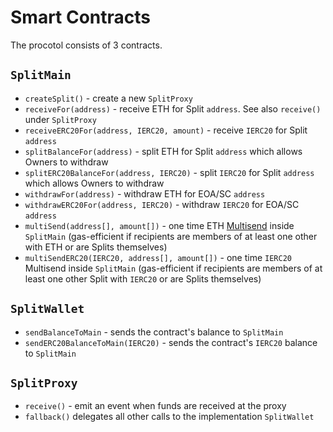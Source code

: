 # Smart Contracts

The procotol consists of 3 contracts.

## `SplitMain`

- `createSplit()` - create a new `SplitProxy`
- `receiveFor(address)` - receive ETH for Split `address`. See also `receive()` under `SplitProxy`
- `receiveERC20For(address, IERC20, amount)` - receive `IERC20` for Split `address`
- `splitBalanceFor(address)` - split ETH for Split `address` which allows Owners to withdraw
- `splitERC20BalanceFor(address, IERC20)` - split `IERC20` for Split `address` which allows Owners to withdraw
- `withdrawFor(address)` - withdraw ETH for EOA/SC `address`
- `withdrawERC20For(address, IERC20)` - withdraw `IERC20` for EOA/SC `address`
- `multiSend(address[], amount[])` - one time ETH [Multisend](https://www.notion.so/Splits-Documentation-1-0-d0f572e8633f47da8ce41ab8da17ce48) inside `SplitMain` (gas-efficient if recipients are members of at least one other with ETH or are Splits themselves)
- `multiSendERC20(IERC20, address[], amount[])` - one time `IERC20` Multisend inside `SplitMain` (gas-efficient if recipients are members of at least one other Split with `IERC20` or are Splits themselves)

## `SplitWallet`

- `sendBalanceToMain` - sends the contract's balance to `SplitMain`
- `sendERC20BalanceToMain(IERC20)` - sends the contract's `IERC20` balance to `SplitMain`

## `SplitProxy`

- `receive()` - emit an event when funds are received at the proxy
- `fallback()` delegates all other calls to the implementation `SplitWallet`
